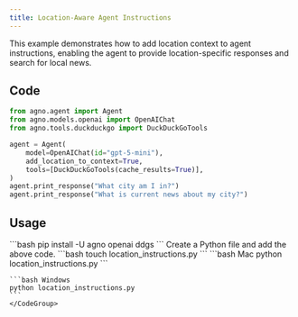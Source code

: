 ```yaml
---
title: Location-Aware Agent Instructions
---
```


This example demonstrates how to add location context to agent instructions, enabling the agent to provide location-specific responses and search for local news.

## Code

```python cookbook/agents/context_management/location_instructions.py
from agno.agent import Agent
from agno.models.openai import OpenAIChat
from agno.tools.duckduckgo import DuckDuckGoTools

agent = Agent(
    model=OpenAIChat(id="gpt-5-mini"),
    add_location_to_context=True,
    tools=[DuckDuckGoTools(cache_results=True)],
)
agent.print_response("What city am I in?")
agent.print_response("What is current news about my city?")
```

## Usage

<Steps>
  <Snippet file="create-venv-step.mdx" />

  <Step title="Install libraries">
    ```bash
    pip install -U agno openai ddgs
    ```
  </Step>

  <Snippet file="export-openai-api.mdx" />

  <Step title="Create a Python file">
    Create a Python file and add the above code.
    ```bash
    touch location_instructions.py
    ```
  </Step>

  <Step title="Run Agent">
    <CodeGroup>
    ```bash Mac
    python location_instructions.py
    ```
    
    ```bash Windows
    python location_instructions.py
    ```
    </CodeGroup>
  </Step>

  <Snippet file="find-all-cookbooks.mdx" />
</Steps>